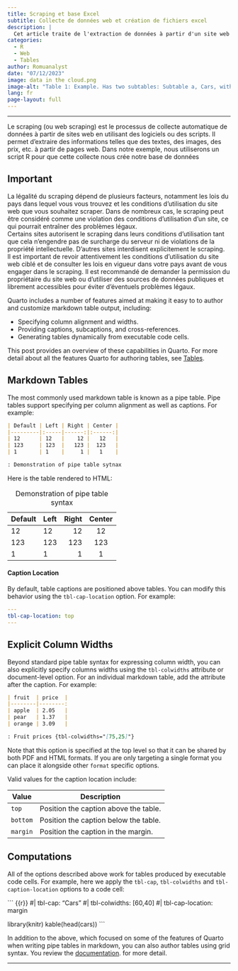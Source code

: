 ```yaml
---
title: Scraping et base Excel
subtitle: Collecte de données web et création de fichiers excel
description: |
  Cet article traite de l'extraction de données à partir d'un site web afin de constituer une base de données exploitable. Vous trouverez des informations sur certaines parties du code dans le cours [**les boucles dans R**](/ia2.qmd).
categories:
  - R
  - Web
  - Tables
author: Romuanalyst
date: "07/12/2023"
image: data in the cloud.png
image-alt: "Table 1: Example. Has two subtables: Subtable a, Cars, with columns for speed and dist; and subtable b, Pressure, with columns for temperature and pressure."
lang: fr
page-layout: full
---
```


--------------------------------

  Le scraping (ou web scraping) est le processus de collecte automatique de données à partir de sites web en utilisant des logiciels ou des scripts. Il permet d'extraire des informations telles que des textes, des images, des prix, etc. à partir de pages web.
  Dans notre exemple, nous utiliserons un script R pour que cette collecte nous crée notre base de données
  
:::{.callout-important}
## Important

La légalité du scraping dépend de plusieurs facteurs, notamment les lois du pays dans lequel vous vous trouvez et les conditions d'utilisation du site web que vous souhaitez scraper. Dans de nombreux cas, le scraping peut être considéré comme une violation des conditions d'utilisation d'un site, ce qui pourrait entraîner des problèmes légaux.<br>
Certains sites autorisent le scraping dans leurs conditions d'utilisation tant que cela n'engendre pas de surcharge du serveur ni de violations de la propriété intellectuelle. D'autres sites interdisent explicitement le scraping.<br>
Il est important de revoir attentivement les conditions d'utilisation du site web ciblé et de consulter les lois en vigueur dans votre pays avant de vous engager dans le scraping. Il est recommandé de demander la permission du propriétaire du site web ou d'utiliser des sources de données publiques et librement accessibles pour éviter d'éventuels problèmes légaux.
:::


Quarto includes a number of features aimed at making it easy to to author and customize markdown table output, including:

-   Specifying column alignment and widths.
-   Providing captions, subcaptions, and cross-references.
-   Generating tables dynamically from executable code cells.

This post provides an overview of these capabilities in Quarto. For more detail about all the features Quarto for authoring tables, see [Tables](/docs/authoring/tables.qmd).

## Markdown Tables

The most commonly used markdown table is known as a pipe table. Pipe tables support specifying per column alignment as well as captions. For example:

``` markdown
| Default | Left | Right | Center |
|---------|:-----|------:|:------:|
| 12      | 12   |    12 |   12   |
| 123     | 123  |   123 |  123   |
| 1       | 1    |     1 |   1    |

: Demonstration of pipe table sytnax
```

Here is the table rendered to HTML:

| Default | Left | Right | Center |
|---------|:-----|------:|:------:|
| 12      | 12   |    12 |   12   |
| 123     | 123  |   123 |  123   |
| 1       | 1    |     1 |   1    |

: Demonstration of pipe table syntax

#### Caption Location

By default, table captions are positioned above tables. You can modify this behavior using the `tbl-cap-location` option. For example:

``` yaml
---
tbl-cap-location: top
---
```

## Explicit Column Widths

Beyond standard pipe table syntax for expressing column width, you can also explicitly specify columns widths using the `tbl-colwidths` attribute or document-level option. For an individual markdown table, add the attribute after the caption. For example:

``` markdown
| fruit  | price  |
|--------|--------:
| apple  | 2.05   |
| pear   | 1.37   |
| orange | 3.09   |

: Fruit prices {tbl-colwidths="[75,25]"}
```

Note that this option is specified at the top level so that it can be shared by both PDF and HTML formats. If you are only targeting a single format you can place it alongside other `format` specific options.

Valid values for the caption location include:

| Value    | Description                           |
|----------|---------------------------------------|
| `top`    | Position the caption above the table. |
| `bottom` | Position the caption below the table. |
| `margin` | Position the caption in the margin.   |

## Computations

All of the options described above work for tables produced by executable code cells. For example, here we apply the `tbl-cap`, `tbl-colwidths` and `tbl-caption-location` options to a code cell:

``` {{r}}
#| tbl-cap: "Cars"
#| tbl-colwidths: [60,40]
#| tbl-cap-location: margin

library(knitr)
kable(head(cars))
```

In addition to the above, which focused on some of the features of Quarto when writing pipe tables in markdown, you can also author tables using grid syntax. You review the [documentation](/docs/authoring/tables.qmd). for more detail.

-----------------------------------